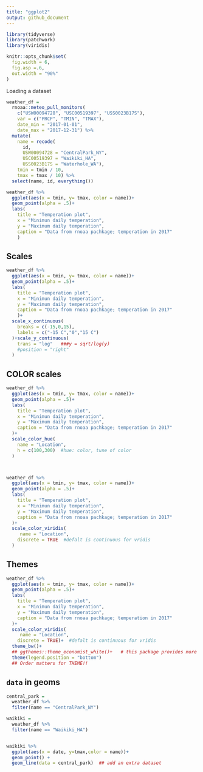 ```yaml
---
title: "ggplot2"
output: github_document
---
```



```r
library(tidyverse)
library(patchwork)
library(viridis)

knitr::opts_chunk$set(
  fig.width = 6,
  fig.asp =.6,
  out.width = "90%"
)
```


Loading a dataset

```r
weather_df = 
  rnoaa::meteo_pull_monitors(
    c("USW00094728", "USC00519397", "USS0023B17S"),
    var = c("PRCP", "TMIN", "TMAX"), 
    date_min = "2017-01-01",
    date_max = "2017-12-31") %>%
  mutate(
    name = recode(
      id, 
      USW00094728 = "CentralPark_NY", 
      USC00519397 = "Waikiki_HA",
      USS0023B17S = "Waterhole_WA"),
    tmin = tmin / 10,
    tmax = tmax / 10) %>%
  select(name, id, everything())
```



```r
weather_df %>% 
  ggplot(aes(x = tmin, y= tmax, color = name))+
  geom_point(alpha = .5)+
  labs(
    title = "Temperation plot",
    x = "Minimun daily temperation",
    y = "Maximum daily temperation",
    caption = "Data from rnoaa pachkage; temperation in 2017"
    )
```


## Scales


```r
weather_df %>% 
  ggplot(aes(x = tmin, y= tmax, color = name))+
  geom_point(alpha = .5)+
  labs(
    title = "Temperation plot",
    x = "Minimun daily temperation",
    y = "Maximum daily temperation",
    caption = "Data from rnoaa pachkage; temperation in 2017"
    )+
  scale_x_continuous(
    breaks = c(-15,0,15),
    labels = c("-15 C","0","15 C")
  )+scale_y_continuous(
    trans = "log"   ###y = sqrt/log(y)
    #position = "right"
  )
```


## COLOR scales

```r
weather_df %>% 
  ggplot(aes(x = tmin, y= tmax, color = name))+
  geom_point(alpha = .5)+
  labs(
    title = "Temperation plot",
    x = "Minimun daily temperation",
    y = "Maximum daily temperation",
    caption = "Data from rnoaa pachkage; temperation in 2017"
  )+
  scale_color_hue(
    name = "Location",
    h = c(100,300)  #hue: color, tune of color
  )    




```





```r
weather_df %>% 
  ggplot(aes(x = tmin, y= tmax, color = name))+
  geom_point(alpha = .5)+
  labs(
    title = "Temperation plot",
    x = "Minimun daily temperation",
    y = "Maximum daily temperation",
    caption = "Data from rnoaa pachkage; temperation in 2017"
  )+
  scale_color_viridis(
     name = "Location",
    discrete = TRUE  #defalt is continuous for vridis
  )


```


## Themes

```r
weather_df %>% 
  ggplot(aes(x = tmin, y= tmax, color = name))+
  geom_point(alpha = .5)+
  labs(
    title = "Temperation plot",
    x = "Minimun daily temperation",
    y = "Maximum daily temperation",
    caption = "Data from rnoaa pachkage; temperation in 2017"
  )+
  scale_color_viridis(
     name = "Location",
    discrete = TRUE)+  #defalt is continuous for vridis
  theme_bw()+  
  ## ggthemes::theme_economist_white()+   # this package provides more themes
  theme(legend.position = "bottom")
  ## Order matters for THEME!!


```


## `data` in geoms

```r
central_park = 
  weather_df %>% 
  filter(name == "CentralPark_NY")

waikiki = 
  weather_df %>% 
  filter(name == "Waikiki_HA")


waikiki %>% 
  ggplot(aes(x = date, y=tmax,color = name))+
  geom_point() + 
  geom_line(data = central_park)  ## add an extra dataset

```








